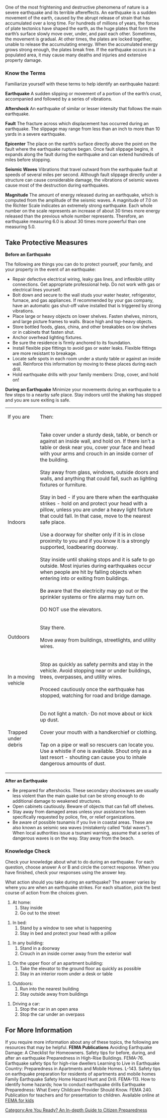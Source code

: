 {{Template:Are You Ready? An In-depth Guide to Citizen Preparedness}}
One of the most frightening and destructive phenomena of nature is a severe earthquake and its terrible aftereffects. An earthquake is a sudden movement of the earth, caused by the abrupt release of strain that has accumulated over a long time. For hundreds of millions of years, the forces of plate tectonics have shaped the earth, as the huge plates that form the earth’s surface slowly move over, under, and past each other. Sometimes, the movement is gradual. At other times, the plates are locked together, unable to release the accumulating energy. When the accumulated energy grows strong enough, the plates break free. If the earthquake occurs in a populated area, it may cause many deaths and injuries and extensive property damage.

=== Know the Terms ===
Familiarize yourself with these terms to help identify an earthquake hazard:

'''Earthquake'''
A sudden slipping or movement of a portion of the earth’s crust, accompanied and followed by a series of vibrations.

'''Aftershock'''
An earthquake of similar or lesser intensity that follows the main earthquake.

'''Fault'''
The fracture across which displacement has occurred during an earthquake. The slippage may range from less than an inch to more than 10 yards in a severe earthquake.

'''Epicenter'''
The place on the earth’s surface directly above the point on the fault where the earthquake rupture began. Once fault slippage begins, it expands along the fault during the earthquake and can extend hundreds of miles before stopping.

'''Seismic Waves'''
Vibrations that travel outward from the earthquake fault at speeds of several miles per second. Although fault slippage directly under a structure can cause considerable damage, the vibrations of seismic waves cause most of the destruction during earthquakes.

'''Magnitude'''
The amount of energy released during an earthquake, which is computed from the amplitude of the seismic waves. A magnitude of 7.0 on the Richter Scale indicates an extremely strong earthquake. Each whole number on the scale represents an increase of about 30 times more energy released than the previous whole number represents. Therefore, an earthquake measuring 6.0 is about 30 times more powerful than one measuring 5.0.

== Take Protective Measures ==

'''Before an Earthquake'''

The following are things you can do to protect yourself, your family, and your property in the event of an earthquake:
* Repair defective electrical wiring, leaky gas lines, and inflexible utility connections. Get appropriate professional help. Do not work with gas or electrical lines yourself.
* Bolt down and secure to the wall studs your water heater, refrigerator, furnace, and gas appliances. If recommended by your gas company, have an automatic gas shut-off valve installed that is triggered by strong vibrations.
* Place large or heavy objects on lower shelves. Fasten shelves, mirrors, and large picture frames to walls. Brace high and top-heavy objects.
* Store bottled foods, glass, china, and other breakables on low shelves or in cabinets that fasten shut.
* Anchor overhead lighting fixtures.
* Be sure the residence is firmly anchored to its foundation.
* Install flexible pipe fittings to avoid gas or water leaks. Flexible fittings are more resistant to breakage.
* Locate safe spots in each room under a sturdy table or against an inside wall. Reinforce this information by moving to these places during each drill.
* Hold earthquake drills with your family members: Drop, cover, and hold on!

'''During an Earthquake'''
Minimize your movements during an earthquake to a few steps to a nearby safe place. Stay indoors until the shaking has stopped and you are sure exiting is safe.
{| cellspacing="0" cellpadding="3" border="1"
| If you are
| Then:
|-
| Indoors
| Take cover under a sturdy desk, table, or bench or against an inside wall, and hold on. If there isn’t a table or desk near you, cover your face and head with your arms and crouch in an inside corner of the building.<br /><br />Stay away from glass, windows, outside doors and walls, and anything that could fall, such as lighting fixtures or furniture.<br /><br />Stay in bed - if you are there when the earthquake strikes - hold on and protect your head with a pillow, unless you are under a heavy light fixture that could fall. In that case, move to the nearest safe place.<br /><br />Use a doorway for shelter only if it is in close proximity to you and if you know it is a strongly supported, loadbearing doorway.<br /><br />Stay inside until shaking stops and it is safe to go outside. Most injuries during earthquakes occur when people are hit by falling objects when entering into or exiting from buildings.<br /><br />Be aware that the electricity may go out or the sprinkler systems or fire alarms may turn on.<br /><br />DO NOT use the elevators.
|-
| Outdoors
| Stay there.<br /><br />Move away from buildings, streetlights, and utility wires.
|-
| In a moving vehicle
| Stop as quickly as safety permits and stay in the vehicle. Avoid stopping near or under buildings, trees, overpasses, and utility wires.<br /><br />Proceed cautiously once the earthquake has stopped, watching for road and bridge damage.
|-
| Trapped under debris
| Do not light a match.· Do not move about or kick up dust.<br /><br />Cover your mouth with a handkerchief or clothing.<br /><br />Tap on a pipe or wall so rescuers can locate you. Use a whistle if one is available. Shout only as a last resort - shouting can cause you to inhale dangerous amounts of dust.
|}

'''After an Earthquake'''
* Be prepared for aftershocks. These secondary shockwaves are usually less violent than the main quake but can be strong enough to do additional damage to weakened structures.
* Open cabinets cautiously. Beware of objects that can fall off shelves.
* Stay away from damaged areas unless your assistance has been specifically requested by police, fire, or relief organizations.
* Be aware of possible tsunamis if you live in coastal areas. These are also known as seismic sea waves (mistakenly called “tidal waves”). When local authorities issue a tsunami warning, assume that a series of dangerous waves is on the way. Stay away from the beach.

=== Knowledge Check ===
Check your knowledge about what to do during an earthquake. For each question, choose answer A or B and circle the correct response. When you have finished, check your responses using the answer key.

What action should you take during an earthquake? The answer varies by where you are when an earthquake strikes. For each situation, pick the best course of action from the choices given.

# At home:
## Stay inside
## Go out to the street

# In bed:
## Stand by a window to see what is happening
## Stay in bed and protect your head with a pillow

# In any building:
## Stand in a doorway
## Crouch in an inside corner away from the exterior wall

# On the upper floor of an apartment building:
## Take the elevator to the ground floor as quickly as possible
## Stay in an interior room under a desk or table

# Outdoors:
## Run into the nearest building
## Stay outside away from buildings

# Driving a car:
## Stop the car in an open area
## Stop the car under an overpass

==For More Information==
If you require more information about any of these topics, the following are resources that may be helpful.
'''FEMA Publications'''
Avoiding Earthquake Damage: A Checklist for Homeowners. Safety tips for before, during, and after an earthquake
Preparedness in High-Rise Buildings. FEMA-76. Earthquake safety tips for high-rise dwellers
Learning to Live in Earthquake Country: Preparedness in Apartments and Mobile Homes. L-143. Safety tips on earthquake preparation for residents of apartments and mobile homes
Family Earthquake Safety Home Hazard Hunt and Drill. FEMA-113. How to identify home hazards; how to conduct earthquake drills
Earthquake Preparedness: What Every Childcare Provider Should Know. FEMA 240. Publication for teachers and for presentation to children. Available online at [http://www.ready.gov/kids FEMA for kids]
[[Category:Are You Ready? An In-depth Guide to Citizen Preparedness]]